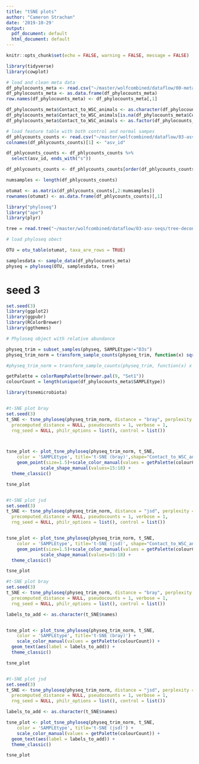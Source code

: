 ```yaml
---
title: "tSNE plots"
author: "Cameron Strachan"
date: '2019-10-29'
output:
  pdf_document: default
  html_document: default
---
```


```r
knitr::opts_chunk$set(echo = FALSE, warning = FALSE, message = FALSE)
```

```r
library(tidyverse)
library(cowplot)
```

```r
# load and clean meta data
df_phylocounts_meta <- read.csv("~/master/wolfcombined/dataflow/00-meta/sample-metadata.csv")
df_phylocounts_meta <- as.data.frame(df_phylocounts_meta)
row.names(df_phylocounts_meta) <- df_phylocounts_meta[,1]

df_phylocounts_meta$Contact_to_WSC_animals <- as.character(df_phylocounts_meta$Contact_to_WSC_animals)
df_phylocounts_meta$Contact_to_WSC_animals[is.na(df_phylocounts_meta$Contact_to_WSC_animals)] <- "not_relevant"
df_phylocounts_meta$Contact_to_WSC_animals <- as.factor(df_phylocounts_meta$Contact_to_WSC_animals)
```

```r
# load feature table with both control and normal sampes
df_phlycounts_counts <- read.csv("~/master/wolfcombined/dataflow/03-asv-table/feature-table-decontam.txt", sep = '\t', skip = 1)
colnames(df_phlycounts_counts)[1] <- "asv_id"

df_phlycounts_counts <- df_phlycounts_counts %>%
  select(asv_id, ends_with("s"))

df_phlycounts_counts <- df_phlycounts_counts[order(df_phlycounts_counts$asv_id),] 

numsamples <- length(df_phlycounts_counts)

otumat <- as.matrix(df_phlycounts_counts[,2:numsamples])
rownames(otumat) <- as.data.frame(df_phlycounts_counts)[,1]
```

```r
library("phyloseq")
library("ape")
library(plyr)

tree = read.tree("~/master/wolfcombined/dataflow/03-asv-seqs/tree-decontam.nwk")

# load phyloseq obect

OTU = otu_table(otumat, taxa_are_rows = TRUE)

samplesdata <- sample_data(df_phylocounts_meta)
physeq = phyloseq(OTU, samplesdata, tree)
```

# seed 3

```r
set.seed(3)
library(ggplot2)
library(ggpubr)
library(RColorBrewer)
library(ggthemes)

# Phyloseq object with relative abundance

physeq_trim = subset_samples(physeq, SAMPLEtype!="D3s")
physeq_trim_norm = transform_sample_counts(physeq_trim, function(x) sqrt(x))

#physeq_trim_norm = transform_sample_counts(physeq_trim, function(x) x / sum(x))

getPalette = colorRampPalette(brewer.pal(9, "Set1"))
colourCount = length(unique(df_phylocounts_meta$SAMPLEtype))

library(tsnemicrobiota)


#t-SNE plot bray
set.seed(3)
t_SNE <- tsne_phyloseq(physeq_trim_norm, distance = "bray", perplexity = 25, 
  precomputed_distance = NULL, pseudocounts = 1, verbose = 1,
  rng_seed = NULL, philr_options = list(), control = list())



tsne_plot <- plot_tsne_phyloseq(physeq_trim_norm, t_SNE,
    color = 'SAMPLEtype', title='t-SNE (bray)',shape="Contact_to_WSC_animals") +
    geom_point(size=1.5)+scale_color_manual(values = getPalette(colourCount)) +
             scale_shape_manual(values=15:18) + 
  theme_classic()

tsne_plot


#t-SNE plot jsd
set.seed(3)
t_SNE <- tsne_phyloseq(physeq_trim_norm, distance = "jsd", perplexity = 25,
  precomputed_distance = NULL, pseudocounts = 1, verbose = 1,
  rng_seed = NULL, philr_options = list(), control = list())


tsne_plot <- plot_tsne_phyloseq(physeq_trim_norm, t_SNE,
    color = 'SAMPLEtype', title='t-SNE (jsd)', shape="Contact_to_WSC_animals") +
    geom_point(size=1.5)+scale_color_manual(values = getPalette(colourCount)) +
             scale_shape_manual(values=15:18) + 
  theme_classic() 

tsne_plot
```


```r
#t-SNE plot bray
set.seed(3)
t_SNE <- tsne_phyloseq(physeq_trim_norm, distance = "bray", perplexity = 25, 
  precomputed_distance = NULL, pseudocounts = 1, verbose = 1,
  rng_seed = NULL, philr_options = list(), control = list())

labels_to_add <- as.character(t_SNE$names)


tsne_plot <- plot_tsne_phyloseq(physeq_trim_norm, t_SNE,
    color = 'SAMPLEtype', title='t-SNE (bray)') +
    scale_color_manual(values = getPalette(colourCount)) +
  geom_text(aes(label = labels_to_add)) + 
  theme_classic()

tsne_plot


#t-SNE plot jsd
set.seed(3)
t_SNE <- tsne_phyloseq(physeq_trim_norm, distance = "jsd", perplexity = 25,
  precomputed_distance = NULL, pseudocounts = 1, verbose = 1,
  rng_seed = NULL, philr_options = list(), control = list())

labels_to_add <- as.character(t_SNE$names)

tsne_plot <- plot_tsne_phyloseq(physeq_trim_norm, t_SNE,
    color = 'SAMPLEtype', title='t-SNE (jsd)') +
    scale_color_manual(values = getPalette(colourCount)) +
  geom_text(aes(label = labels_to_add)) + 
  theme_classic() 

tsne_plot

```
